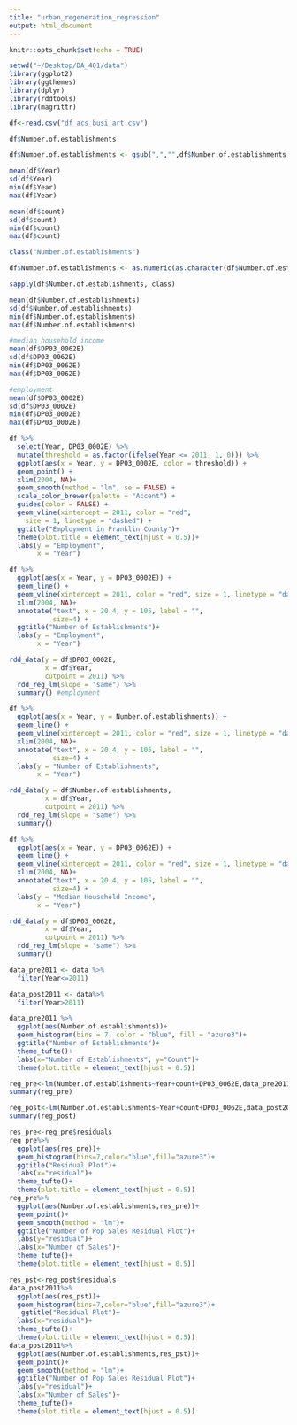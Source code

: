 ```yaml
---
title: "urban_regeneration_regression"
output: html_document
---
```


```r
knitr::opts_chunk$set(echo = TRUE)
```


```r
setwd("~/Desktop/DA_401/data")
library(ggplot2)
library(ggthemes)
library(dplyr)
library(rddtools)
library(magrittr)

df<-read.csv("df_acs_busi_art.csv")
```

```r
df$Number.of.establishments
```

```r
df$Number.of.establishments <- gsub(",","",df$Number.of.establishments,fixed = T) #get rid of all ","
```


```r
mean(df$Year)
sd(df$Year)
min(df$Year)
max(df$Year)
```

```r
mean(df$count)
sd(df$count)
min(df$count)
max(df$count)
```


```r
class("Number.of.establishments")
```

```r
df$Number.of.establishments <- as.numeric(as.character(df$Number.of.establishments))
```

```r
sapply(df$Number.of.establishments, class)
```


```r
mean(df$Number.of.establishments)
sd(df$Number.of.establishments)
min(df$Number.of.establishments)
max(df$Number.of.establishments)
```

```r
#median household income 
mean(df$DP03_0062E)
sd(df$DP03_0062E)
min(df$DP03_0062E)
max(df$DP03_0062E)
```
```r
#employment
mean(df$DP03_0002E)
sd(df$DP03_0002E)
min(df$DP03_0002E)
max(df$DP03_0002E)
```
```r
df %>%
  select(Year, DP03_0002E) %>%
  mutate(threshold = as.factor(ifelse(Year <= 2011, 1, 0))) %>%
  ggplot(aes(x = Year, y = DP03_0002E, color = threshold)) +
  geom_point() +
  xlim(2004, NA)+
  geom_smooth(method = "lm", se = FALSE) +
  scale_color_brewer(palette = "Accent") +
  guides(color = FALSE) +
  geom_vline(xintercept = 2011, color = "red",
    size = 1, linetype = "dashed") +
  ggtitle("Employment in Franklin County")+
  theme(plot.title = element_text(hjust = 0.5))+
  labs(y = "Employment",
       x = "Year")
```

```r
df %>% 
  ggplot(aes(x = Year, y = DP03_0002E)) + 
  geom_line() +
  geom_vline(xintercept = 2011, color = "red", size = 1, linetype = "dashed") + 
  xlim(2004, NA)+
  annotate("text", x = 20.4, y = 105, label = "",
           size=4) +
  ggtitle("Number of Establishments")+
  labs(y = "Employment",
       x = "Year")
```

```r
rdd_data(y = df$DP03_0002E, 
         x = df$Year, 
         cutpoint = 2011) %>% 
  rdd_reg_lm(slope = "same") %>% 
  summary() #employment 
```

```r
df %>% 
  ggplot(aes(x = Year, y = Number.of.establishments)) + 
  geom_line() +
  geom_vline(xintercept = 2011, color = "red", size = 1, linetype = "dashed") + 
  xlim(2004, NA)+
  annotate("text", x = 20.4, y = 105, label = "",
           size=4) +
  labs(y = "Number of Establishments",
       x = "Year")
```


```r
rdd_data(y = df$Number.of.establishments, 
         x = df$Year, 
         cutpoint = 2011) %>% 
  rdd_reg_lm(slope = "same") %>% 
  summary()
```

```r
df %>% 
  ggplot(aes(x = Year, y = DP03_0062E)) + 
  geom_line() +
  geom_vline(xintercept = 2011, color = "red", size = 1, linetype = "dashed") + 
  xlim(2004, NA)+
  annotate("text", x = 20.4, y = 105, label = "",
           size=4) +
  labs(y = "Median Household Income",
       x = "Year")
```

```r
rdd_data(y = df$DP03_0062E, 
         x = df$Year, 
         cutpoint = 2011) %>% 
  rdd_reg_lm(slope = "same") %>% 
  summary()
```





```r
data_pre2011 <- data %>%
  filter(Year<=2011)

data_post2011 <- data%>%
  filter(Year>2011)
```

```r
data_pre2011 %>%
  ggplot(aes(Number.of.establishments))+
  geom_histogram(bins = 7, color = "blue", fill = "azure3")+
  ggtitle("Number of Establishments")+
  theme_tufte()+
  labs(x="Number of Establishments", y="Count")+
  theme(plot.title = element_text(hjust = 0.5)) 
```


```r
reg_pre<-lm(Number.of.establishments~Year+count+DP03_0062E,data_pre2011) #Median household income
summary(reg_pre)
```

```r
reg_post<-lm(Number.of.establishments~Year+count+DP03_0062E,data_post2011)
summary(reg_post)
```

```r
res_pre<-reg_pre$residuals
reg_pre%>%
  ggplot(aes(res_pre))+
  geom_histogram(bins=7,color="blue",fill="azure3")+
  ggtitle("Residual Plot")+
  labs(x="residual")+
  theme_tufte()+
  theme(plot.title = element_text(hjust = 0.5))
reg_pre%>%
  ggplot(aes(Number.of.establishments,res_pre))+
  geom_point()+
  geom_smooth(method = "lm")+
  ggtitle("Number of Pop Sales Residual Plot")+
  labs(y="residual")+
  labs(x="Number of Sales")+
  theme_tufte()+
  theme(plot.title = element_text(hjust = 0.5))

```

```r
res_pst<-reg_post$residuals
data_post2011%>%
  ggplot(aes(res_pst))+
  geom_histogram(bins=7,color="blue",fill="azure3")+
   ggtitle("Residual Plot")+
  labs(x="residual")+
  theme_tufte()+
  theme(plot.title = element_text(hjust = 0.5))
data_post2011%>%
  ggplot(aes(Number.of.establishments,res_pst))+
  geom_point()+
  geom_smooth(method = "lm")+
  ggtitle("Number of Pop Sales Residual Plot")+
  labs(y="residual")+
  labs(x="Number of Sales")+
  theme_tufte()+
  theme(plot.title = element_text(hjust = 0.5))

```




